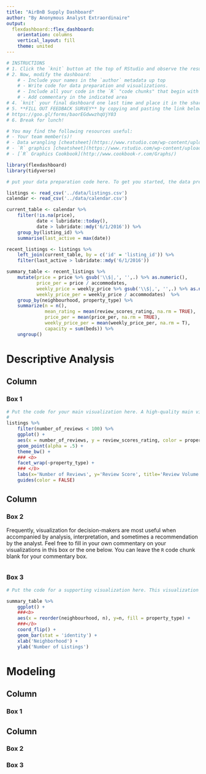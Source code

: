 ```yaml
---
title: "AirBnB Supply Dashboard"
author: "By Anonymous Analyst Extraordinaire"
output: 
  flexdashboard::flex_dashboard:
    orientation: columns
    vertical_layout: fill
    theme: united
---
```


```r
# INSTRUCTIONS
# 1. Click the `knit` button at the top of RStudio and observe the result. If you see a dashboard, then are good to go. 
# 2. Now, modify the dashboard: 
	# - Include your names in the `author` metadata up top
	# - Write code for data preparation and visualizations. 
	# - Include all your code in the `R` "code chunks" that begin with ````{r}`
	# - Add commentary in the indicated area
# 4. `knit` your final dashboard one last time and place it in the shared Dropbox folder (link in email)
# 5. **FILL OUT FEEDBACK SURVEY** by copying and pasting the link below into your browser:  
# https://goo.gl/forms/baorEGdwwzhqUjY03
# 6. Break for lunch! 
```

```r
# You may find the following resources useful: 
# - Your team member(s)! 
# - Data wrangling [cheatsheet](https://www.rstudio.com/wp-content/uploads/2015/02/data-wrangling-cheatsheet.pdf), 
# - `R` graphics [cheatsheet](https://www.rstudio.com/wp-content/uploads/2015/03/ggplot2-cheatsheet.pdf), 
# - [`R` Graphics Cookbook](http://www.cookbook-r.com/Graphs/)
```

```r
library(flexdashboard)
library(tidyverse)
```

```r
# put your data preparation code here. To get you started, the data preparation we performed in the session previously has already been pasted in. Feel free to add any additional data preparation code needed for your visualizations

listings <- read_csv('../data/listings.csv')
calendar <- read_csv('../data/calendar.csv')

current_table <- calendar %>% 
	filter(!is.na(price), 
		   date < lubridate::today(),
		   date > lubridate::mdy('6/1/2016')) %>%
	group_by(listing_id) %>% 
	summarise(last_active = max(date))

recent_listings <- listings %>% 
	left_join(current_table, by = c('id' = 'listing_id')) %>% 
	filter(last_active > lubridate::mdy('6/1/2016'))

summary_table <- recent_listings %>% 
	mutate(price = price %>% gsub('\\$|,', '',.) %>% as.numeric(),
		   price_per = price / accommodates,
		   weekly_price = weekly_price %>% gsub('\\$|,', '',.) %>% as.numeric(),
		   weekly_price_per = weekly_price / accommodates)  %>% 
	group_by(neighbourhood, property_type) %>% 
	summarize(n = n(), 
			  mean_rating = mean(review_scores_rating, na.rm = TRUE),
			  price_per = mean(price_per, na.rm = TRUE),
			  weekly_price_per = mean(weekly_price_per, na.rm = T),
			  capacity = sum(beds)) %>% 
	ungroup()
```

# Descriptive Analysis

Column {data-width=650}
-----------------------------------------------------------------------

### Box 1

```r
# Put the code for your main visualization here. A high-quality main visualization will likely use `color`, `fill`, or `facet_wrap` to make help decision-makers make comparisons between different categories.  
# 
listings %>% 
	filter(number_of_reviews < 100) %>%
	ggplot() + 
	aes(x = number_of_reviews, y = review_scores_rating, color = property_type) + 
	geom_point(alpha = .5) + 
	theme_bw() + 
	### <b>
	facet_wrap(~property_type) + 
	### </b>
	labs(x='Number of Reviews', y='Review Score', title='Review Volume and Review Quality') + 
	guides(color = FALSE)
```

Column {data-width=350}
-----------------------------------------------------------------------

### Box 2

Frequently, visualization for decision-makers are most useful when accompanied by analysis, interpretation, and sometimes a recommendation by the analyst. Feel free to fill in your own commentary on your visualizations in this box or the one below. You can leave the `R` code chunk blank for your commentary box. 

```r

```

### Box 3

```r
# Put the code for a supporting visualization here. This visualization should add context and nuance, but expect the main visualization to convey the bulk of your message. 

summary_table %>% 
	ggplot() + 
	###<b>
	aes(x = reorder(neighbourhood, n), y=n, fill = property_type) + 
	###</b>
	coord_flip() + 
	geom_bar(stat = 'identity') +
	xlab('Neighborhood') + 
	ylab('Number of Listings')
```


# Modeling


Column {data-width=650}
-----------------------------------------------------------------------

### Box 1


Column {data-width=350}
-----------------------------------------------------------------------

### Box 2

### Box 3